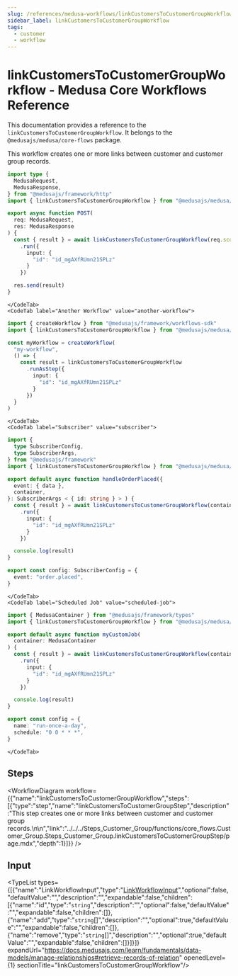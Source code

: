 ```yaml
---
slug: /references/medusa-workflows/linkCustomersToCustomerGroupWorkflow
sidebar_label: linkCustomersToCustomerGroupWorkflow
tags:
  - customer
  - workflow
---
```



# linkCustomersToCustomerGroupWorkflow - Medusa Core Workflows Reference

This documentation provides a reference to the `linkCustomersToCustomerGroupWorkflow`. It belongs to the `@medusajs/medusa/core-flows` package.

This workflow creates one or more links between customer and customer group records.

<SourceCodeLink link="https://github.com/medusajs/medusa/blob/1b86c17b7293f3b810c062d78ec6ef563f968366/packages/core/core-flows/src/customer-group/workflows/link-customers-customer-group.ts#L10" />

<CodeTabs group="workflow-exection">
    <CodeTab label="API Route" value="api-route">
    
```ts title="src/api/workflow/route.ts"
import type {
  MedusaRequest,
  MedusaResponse,
} from "@medusajs/framework/http"
import { linkCustomersToCustomerGroupWorkflow } from "@medusajs/medusa/core-flows"

export async function POST(
  req: MedusaRequest,
  res: MedusaResponse
) {
  const { result } = await linkCustomersToCustomerGroupWorkflow(req.scope)
    .run({
      input: {
        "id": "id_mgAXfRUmn21SPLz"
      }
    })

  res.send(result)
}
```

    </CodeTab>
    <CodeTab label="Another Workflow" value="another-workflow">
    
```ts title="src/workflows/my-workflow.ts"
import { createWorkflow } from "@medusajs/framework/workflows-sdk"
import { linkCustomersToCustomerGroupWorkflow } from "@medusajs/medusa/core-flows"

const myWorkflow = createWorkflow(
  "my-workflow",
  () => {
    const result = linkCustomersToCustomerGroupWorkflow
      .runAsStep({
        input: {
          "id": "id_mgAXfRUmn21SPLz"
        }
      })
  }
)
```

    </CodeTab>
    <CodeTab label="Subscriber" value="subscriber">
    
```ts title="src/subscribers/order-placed.ts"
import {
  type SubscriberConfig,
  type SubscriberArgs,
} from "@medusajs/framework"
import { linkCustomersToCustomerGroupWorkflow } from "@medusajs/medusa/core-flows"

export default async function handleOrderPlaced({
  event: { data },
  container,
}: SubscriberArgs < { id: string } > ) {
  const { result } = await linkCustomersToCustomerGroupWorkflow(container)
    .run({
      input: {
        "id": "id_mgAXfRUmn21SPLz"
      }
    })

  console.log(result)
}

export const config: SubscriberConfig = {
  event: "order.placed",
}
```

    </CodeTab>
    <CodeTab label="Scheduled Job" value="scheduled-job">
    
```ts title="src/jobs/message-daily.ts"
import { MedusaContainer } from "@medusajs/framework/types"
import { linkCustomersToCustomerGroupWorkflow } from "@medusajs/medusa/core-flows"

export default async function myCustomJob(
  container: MedusaContainer
) {
  const { result } = await linkCustomersToCustomerGroupWorkflow(container)
    .run({
      input: {
        "id": "id_mgAXfRUmn21SPLz"
      }
    })

  console.log(result)
}

export const config = {
  name: "run-once-a-day",
  schedule: "0 0 * * *",
}
```

    </CodeTab>
  </CodeTabs>

## Steps

<WorkflowDiagram workflow={{"name":"linkCustomersToCustomerGroupWorkflow","steps":[{"type":"step","name":"linkCustomersToCustomerGroupStep","description":"This step creates one or more links between customer and customer group records.\n\n","link":"../../../Steps_Customer_Group/functions/core_flows.Customer_Group.Steps_Customer_Group.linkCustomersToCustomerGroupStep/page.mdx","depth":1}]}} />

## Input

<TypeList types={[{"name":"LinkWorkflowInput","type":"[LinkWorkflowInput](../../../../../types/CommonTypes/types/types.CommonTypes.LinkWorkflowInput/page.mdx)","optional":false,"defaultValue":"","description":"","expandable":false,"children":[{"name":"id","type":"`string`","description":"","optional":false,"defaultValue":"","expandable":false,"children":[]},{"name":"add","type":"`string`[]","description":"","optional":true,"defaultValue":"","expandable":false,"children":[]},{"name":"remove","type":"`string`[]","description":"","optional":true,"defaultValue":"","expandable":false,"children":[]}]}]} expandUrl="https://docs.medusajs.com/learn/fundamentals/data-models/manage-relationships#retrieve-records-of-relation" openedLevel={1} sectionTitle="linkCustomersToCustomerGroupWorkflow"/>
